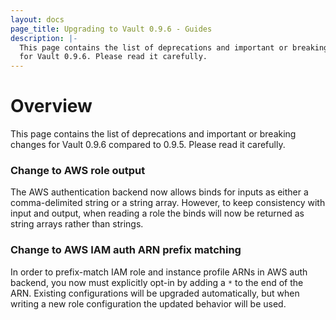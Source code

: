 ```yaml
---
layout: docs
page_title: Upgrading to Vault 0.9.6 - Guides
description: |-
  This page contains the list of deprecations and important or breaking changes
  for Vault 0.9.6. Please read it carefully.
---
```


# Overview

This page contains the list of deprecations and important or breaking changes
for Vault 0.9.6 compared to 0.9.5. Please read it carefully.

### Change to AWS role output

The AWS authentication backend now allows binds for inputs as either a
comma-delimited string or a string array. However, to keep consistency with
input and output, when reading a role the binds will now be returned as string
arrays rather than strings.

### Change to AWS IAM auth ARN prefix matching

In order to prefix-match IAM role and instance profile ARNs in AWS auth
backend, you now must explicitly opt-in by adding a `*` to the end of the ARN.
Existing configurations will be upgraded automatically, but when writing a new
role configuration the updated behavior will be used.
